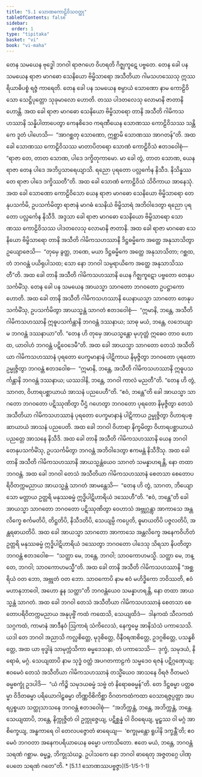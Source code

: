 ```yaml
---
title: "5.1 သောဏကောဠိဝိသဝတ္ထု"
tableOfContents: false
sidebar:
  order: 1
type: "tipitaka"
basket: "vi"
book: "vi-maha"
---
```



<DynamicBreadcrumb />

<Division number="242" book="vi-maha">

<Paragraph number="1127" book="vi-maha">
တေန သမယေန ဗုဒ္ဓေါ ဘဂဝါ ရာဇဂဟေ ဝိဟရတိ ဂိဇ္ဈကူဋေ ပဗ္ဗတေ. တေန ခေါ ပန သမယေန ရာဇာ မာဂဓော သေနိယော ဗိမ္ဗိသာရော အသီတိယာ ဂါမသဟဿေသု ဣဿရိယာဓိပစ္စံ ရဇ္ဇံ ကာရေတိ. တေန ခေါ ပန သမယေန စမ္ပာယံ သောဏော နာမ ကောဠိဝိသော သေဋ္ဌိပုတ္တော သုခုမာလော ဟောတိ. တဿ ပါဒတလေသု လောမာနိ ဇာတာနိ ဟောန္တိ. အထ ခေါ ရာဇာ မာဂဓော သေနိယော ဗိမ္ဗိသာရော တာနိ အသီတိ ဂါမိကသဟဿာနိ သန္နိပါတာပေတွာ ကေနစိဒေဝ ကရဏီယေန သောဏဿ ကောဠိဝိသဿ သန္တိကေ ဒူတံ ပါဟေသိ—  “အာဂစ္ဆတု သောဏော, ဣစ္ဆာမိ သောဏဿ အာဂတန်”တိ. အထ ခေါ သောဏဿ ကောဠိဝိသဿ မာတာပိတရော သောဏံ ကောဠိဝိသံ ဧတဒဝေါစုံ—  “ရာဇာ တေ, တာတ သောဏ, ပါဒေ ဒက္ခိတုကာမော. မာ ခေါ တွံ, တာတ သောဏ, ယေန ရာဇာ တေန ပါဒေ အဘိပ္ပသာရေယျာသိ. ရညော ပုရတော ပလ္လင်္ကေန နိသီဒ. နိသိန္နဿ တေ ရာဇာ ပါဒေ ဒက္ခိဿတီ”တိ. အထ ခေါ သောဏံ ကောဠိဝိသံ သိဝိကာယ အာနေသုံ. အထ ခေါ သောဏော ကောဠိဝိသော ယေန ရာဇာ မာဂဓော သေနိယော ဗိမ္ဗိသာရော တေနုပသင်္ကမိ, ဥပသင်္ကမိတွာ ရာဇာနံ မာဂဓံ သေနိယံ ဗိမ္ဗိသာရံ အဘိဝါဒေတွာ ရညော ပုရတော ပလ္လင်္ကေန နိသီဒိ. အဒ္ဒသာ ခေါ ရာဇာ မာဂဓော သေနိယော ဗိမ္ဗိသာရော သောဏဿ ကောဠိဝိသဿ ပါဒတလေသု လောမာနိ ဇာတာနိ. အထ ခေါ ရာဇာ မာဂဓော သေနိယော ဗိမ္ဗိသာရော တာနိ အသီတိ ဂါမိကသဟဿာနိ ဒိဋ္ဌဓမ္မိကေ အတ္ထေ အနုသာသိတွာ ဥယျောဇေသိ—  “တုမှေ ခွတ္ထ, ဘဏေ, မယာ ဒိဋ္ဌဓမ္မိကေ အတ္ထေ အနုသာသိတာ; ဂစ္ဆထ, တံ ဘဂဝန္တံ ပယိရုပါသထ; သော နော ဘဂဝါ သမ္ပရာယိကေ အတ္ထေ အနုသာသိဿတီ”တိ.


</Paragraph>

<Paragraph number="1128" book="vi-maha">
အထ ခေါ တာနိ အသီတိ ဂါမိကသဟဿာနိ ယေန ဂိဇ္ဈကူဋော ပဗ္ဗတော တေနုပသင်္ကမိံသု. တေန ခေါ ပန သမယေန အာယသ္မာ သာဂတော ဘဂဝတော ဥပဋ္ဌာကော ဟောတိ. အထ ခေါ တာနိ အသီတိ ဂါမိကသဟဿာနိ ယေနာယသ္မာ သာဂတော တေနုပသင်္ကမိံသု, ဥပသင်္ကမိတွာ အာယသ္မန္တံ သာဂတံ ဧတဒဝေါစုံ—  “ဣမာနိ, ဘန္တေ, အသီတိ ဂါမိကသဟဿာနိ ဣဓူပသင်္ကန္တာနိ ဘဂဝန္တံ ဒဿနာယ; သာဓု မယံ, ဘန္တေ, လဘေယျာမ ဘဂဝန္တံ ဒဿနာယာ”တိ. “တေန ဟိ တုမှေ အာယသ္မန္တော မုဟုတ္တံ ဣဓေဝ တာဝ ဟောထ, ယာဝါဟံ ဘဂဝန္တံ ပဋိဝေဒေမီ”တိ. အထ ခေါ အာယသ္မာ သာဂတော တေသံ အသီတိယာ ဂါမိကသဟဿာနံ ပုရတော ပေက္ခမာနာနံ ပါဋိကာယ နိမုဇ္ဇိတွာ ဘဂဝတော ပုရတော ဥမ္မုဇ္ဇိတွာ ဘဂဝန္တံ ဧတဒဝေါစ—  “ဣမာနိ, ဘန္တေ, အသီတိ ဂါမိကသဟဿာနိ ဣဓူပသင်္ကန္တာနိ ဘဂဝန္တံ ဒဿနာယ; ယဿဒါနိ, ဘန္တေ, ဘဂဝါ ကာလံ မညတီ”တိ. “တေန ဟိ တွံ, သာဂတ, ဝိဟာရပစ္ဆာယာယံ အာသနံ ပညပေဟီ”တိ. “ဧဝံ, ဘန္တေ”တိ ခေါ အာယသ္မာ သာဂတော ဘဂဝတော ပဋိဿုဏိတွာ ပီဌံ ဂဟေတွာ ဘဂဝတော ပုရတော နိမုဇ္ဇိတွာ တေသံ အသီတိယာ ဂါမိကသဟဿာနံ ပုရတော ပေက္ခမာနာနံ ပါဋိကာယ ဥမ္မုဇ္ဇိတွာ ဝိဟာရပစ္ဆာယာယံ အာသနံ ပညပေတိ. အထ ခေါ ဘဂဝါ ဝိဟာရာ နိက္ခမိတွာ ဝိဟာရပစ္ဆာယာယံ ပညတ္တေ အာသနေ နိသီဒိ. အထ ခေါ တာနိ အသီတိ ဂါမိကသဟဿာနိ ယေန ဘဂဝါ တေနုပသင်္ကမိံသု, ဥပသင်္ကမိတွာ ဘဂဝန္တံ အဘိဝါဒေတွာ ဧကမန္တံ နိသီဒိံသု. အထ ခေါ တာနိ အသီတိ ဂါမိကသဟဿာနိ အာယသ္မန္တံယေဝ သာဂတံ သမန္နာဟရန္တိ, နော တထာ ဘဂဝန္တံ. အထ ခေါ ဘဂဝါ တေသံ အသီတိယာ ဂါမိကသဟဿာနံ စေတသာ စေတောပရိဝိတက္ကမညာယ အာယသ္မန္တံ သာဂတံ အာမန္တေသိ—  “တေန ဟိ တွံ, သာဂတ, ဘိယျောသော မတ္တာယ ဥတ္တရိ မနုဿဓမ္မံ ဣဒ္ဓိပါဋိဟာရိယံ ဒဿေဟီ”တိ. “ဧဝံ, ဘန္တေ”တိ ခေါ အာယသ္မာ သာဂတော ဘဂဝတော ပဋိဿုဏိတွာ ဝေဟာသံ အဗ္ဘုဂ္ဂန္တွာ အာကာသေ အန္တလိက္ခေ စင်္ကမတိပိ, တိဋ္ဌတိပိ, နိသီဒတိပိ, သေယျမ္ပိ ကပ္ပေတိ, ဓူမာယတိပိ ပဇ္ဇလတိပိ, အန္တရဓာယတိပိ. အထ ခေါ အာယသ္မာ သာဂတော အာကာသေ အန္တလိက္ခေ အနေကဝိဟိတံ ဥတ္တရိ မနုဿဓမ္မံ ဣဒ္ဓိပါဋိဟာရိယံ ဒဿေတွာ ဘဂဝတော ပါဒေသု သိရသာ နိပတိတွာ ဘဂဝန္တံ ဧတဒဝေါစ—  “သတ္ထာ မေ, ဘန္တေ, ဘဂဝါ; သာဝကောဟမသ္မိ. သတ္ထာ မေ, ဘန္တေ, ဘဂဝါ; သာဝကောဟမသ္မီ”တိ. အထ ခေါ တာနိ အသီတိ ဂါမိကသဟဿာနိ “အစ္ဆရိယံ ဝတ ဘော, အဗ္ဘုတံ ဝတ ဘော. သာဝကောပိ နာမ ဧဝံ မဟိဒ္ဓိကော ဘဝိဿတိ, ဧဝံ မဟာနုဘာဝေါ, အဟော နူန သတ္ထာ”တိ ဘဂဝန္တံယေဝ သမန္နာဟရန္တိ, နော တထာ အာယသ္မန္တံ သာဂတံ.


</Paragraph>

<Paragraph number="1129" book="vi-maha">
အထ ခေါ ဘဂဝါ တေသံ အသီတိယာ ဂါမိကသဟဿာနံ စေတသာ စေတောပရိဝိတက္ကမညာယ အနုပုဗ္ဗိံ ကထံ ကထေသိ, သေယျထိဒံ—  ဒါနကထံ သီလကထံ သဂ္ဂကထံ, ကာမာနံ အာဒီနဝံ ဩကာရံ သံကိလေသံ, နေက္ခမ္မေ အာနိသံသံ ပကာသေသိ. ယဒါ တေ ဘဂဝါ အညာသိ ကလ္လစိတ္တေ, မုဒုစိတ္တေ, ဝိနီဝရဏစိတ္တေ, ဥဒဂ္ဂစိတ္တေ, ပသန္နစိတ္တေ, အထ ယာ ဗုဒ္ဓါနံ သာမုက္ကံသိကာ ဓမ္မဒေသနာ, တံ ပကာသေသိ—  ဒုက္ခံ, သမုဒယံ, နိရောဓံ, မဂ္ဂံ. သေယျထာပိ နာမ သုဒ္ဓံ ဝတ္ထံ အပဂတကာဠကံ သမ္မဒေဝ ရဇနံ ပဋိဂ္ဂဏှေယျ; ဧဝမေဝံ တေသံ အသီတိယာ ဂါမိကသဟဿာနံ တသ္မိံယေဝ အာသနေ ဝိရဇံ ဝီတမလံ ဓမ္မစက္ခုံ ဥဒပါဒိ—  “ယံ ကိဉ္စိ သမုဒယဓမ္မံ သဗ္ဗံ တံ နိရောဓဓမ္မန်”တိ. တေ ဒိဋ္ဌဓမ္မာ ပတ္တဓမ္မာ ဝိဒိတဓမ္မာ ပရိယောဂါဠှဓမ္မာ တိဏ္ဏဝိစိကိစ္ဆာ ဝိဂတကထံကထာ ဝေသာရဇ္ဇပ္ပတ္တာ အပရပ္ပစ္စယာ သတ္ထုသာသနေ ဘဂဝန္တံ ဧတဒဝေါစုံ—  “အဘိက္ကန္တံ, ဘန္တေ, အဘိက္ကန္တံ, ဘန္တေ. သေယျထာပိ, ဘန္တေ, နိက္ကုဇ္ဇိတံ ဝါ ဥက္ကုဇ္ဇေယျ, ပဋိစ္ဆန္နံ ဝါ ဝိဝရေယျ, မူဠှဿ ဝါ မဂ္ဂံ အာစိက္ခေယျ, အန္ဓကာရေ ဝါ တေလပဇ္ဇောတံ ဓာရေယျ—  ‘စက္ခုမန္တော ရူပါနိ ဒက္ခန္တီ’တိ; ဧဝမေဝံ ဘဂဝတာ အနေကပရိယာယေန ဓမ္မော ပကာသိတော. ဧတေ မယံ, ဘန္တေ, ဘဂဝန္တံ သရဏံ ဂစ္ဆာမ. ဓမ္မဉ္စ, ဘိက္ခုသံဃဉ္စ. ဥပါသကေ နော ဘဂဝါ ဓာရေတု အဇ္ဇတဂ္ဂေ ပါဏုပေတေ သရဏံ ဂတေ”တိ.

</Paragraph>
</Division>

<TableOfContents book="vi-maha" section="5.1">
* [5.1.1 သောဏဿပဗ္ဗဇ္ဇာ](5-1/5-1-1)
</TableOfContents>